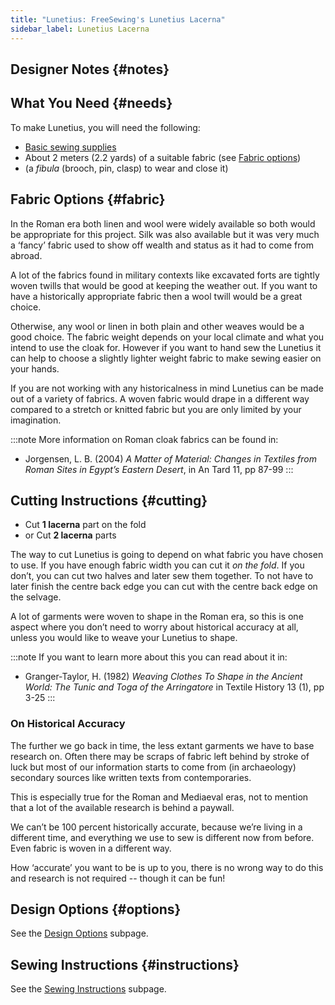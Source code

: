 ```yaml
---
title: "Lunetius: FreeSewing's Lunetius Lacerna"
sidebar_label: Lunetius Lacerna
---
```



<DocusaurusDoc>
  <DesignInfo design="lunetius" noDocsLink />
</DocusaurusDoc>

## Designer Notes {#notes}

<Notes />

## What You Need {#needs}

To make Lunetius, you will need the following:

- [Basic sewing supplies](/docs/sewing/basic-sewing-supplies)
- About 2 meters (2.2 yards) of a suitable fabric (see [Fabric options](/docs/designs/lunetius/#fabric))
- (a _fibula_ (brooch, pin, clasp) to wear and close it)

## Fabric Options {#fabric}

In the Roman era both linen and wool were widely available so both would be
appropriate for this project. Silk was also available but it was very much a
‘fancy’ fabric used to show off wealth and status as it had to come from
abroad.

A lot of the fabrics found in military contexts like excavated forts are
tightly woven twills that would be good at keeping the weather out. If you want
to have a historically appropriate fabric then a wool twill would be a great
choice.

Otherwise, any wool or linen in both plain and other weaves would be a good
choice. The fabric weight depends on your local climate and what you intend to
use the cloak for. However if you want to hand sew the Lunetius it can help to
choose a slightly lighter weight fabric to make sewing easier on your hands.

If you are not working with any historicalness in mind Lunetius can be made out
of a variety of fabrics. A woven fabric would drape in a different way compared
to a stretch or knitted fabric but you are only limited by your imagination.

:::note
More information on Roman cloak fabrics can be found in:

- Jorgensen, L. B. (2004) _A Matter of Material: Changes in Textiles from
  Roman Sites in Egypt’s Eastern Desert_, in An Tard 11, pp 87-99
  :::

## Cutting Instructions {#cutting}

- Cut **1 lacerna** part on the fold
- or Cut **2 lacerna** parts

The way to cut Lunetius is going to depend on what fabric you have chosen to
use. If you have enough fabric width you can cut it _on the fold_. If you
don’t, you can cut two halves and later sew them together. To not have to later
finish the centre back edge you can cut with the centre back edge on the
selvage.

A lot of garments were woven to shape in the Roman era, so this is one aspect
where you don’t need to worry about historical accuracy at all, unless you
would like to weave your Lunetius to shape.

:::note
If you want to learn more about this you can read about it in:

- Granger-Taylor, H. (1982) _Weaving Clothes To Shape in the Ancient World: The
  Tunic and Toga of the Arringatore_ in Textile History 13 (1), pp 3-25
  :::

### On Historical Accuracy

The further we go back in time, the less extant garments we have to base
research on. Often there may be scraps of fabric left behind by stroke of luck
but most of our information starts to come from (in archaeology) secondary
sources like written texts from contemporaries.

This is especially true for the Roman and Mediaeval eras, not to mention that a
lot of the available research is behind a paywall.

We can’t be 100 percent historically accurate, because we’re living in a
different time, and everything we use to sew is different now from before. Even
fabric is woven in a different way.

How ‘accurate’ you want to be is up to you, there is no wrong way to do this
and research is not required -- though it can be fun!

## Design Options {#options}

<MiniTip>See the [Design Options](/docs/designs/lunetius/options/) subpage.</MiniTip>

## Sewing Instructions {#instructions}

<MiniTip>See the [Sewing Instructions](/docs/designs/lunetius/instructions/) subpage.</MiniTip>
